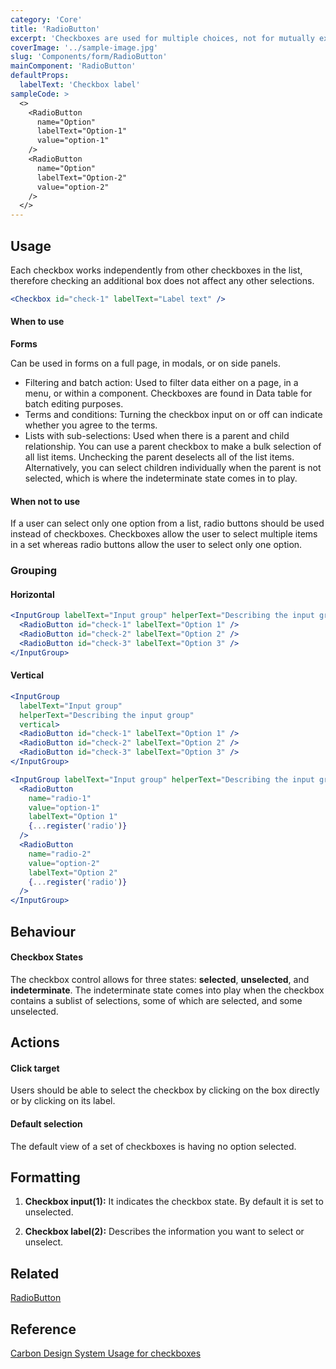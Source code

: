```yaml
---
category: 'Core'
title: 'RadioButton'
excerpt: 'Checkboxes are used for multiple choices, not for mutually exclusive choices.'
coverImage: '../sample-image.jpg'
slug: 'Components/form/RadioButton'
mainComponent: 'RadioButton'
defaultProps:
  labelText: 'Checkbox label'
sampleCode: >
  <>
    <RadioButton
      name="Option"
      labelText="Option-1"
      value="option-1"
    />
    <RadioButton
      name="Option"
      labelText="Option-2"
      value="option-2"
    />
  </>
---
```


## Usage

Each checkbox works independently from other checkboxes in the list, therefore checking an additional box does not affect any other selections.

```jsx live
<Checkbox id="check-1" labelText="Label text" />
```

#### When to use

**Forms**

Can be used in forms on a full page, in modals, or on side panels.

<DoUse>

- Filtering and batch action: Used to filter data either on a page, in a menu, or within a component. Checkboxes are found in Data table for batch editing purposes.
- Terms and conditions: Turning the checkbox input on or off can indicate whether you agree to the terms.
- Lists with sub-selections: Used when there is a parent and child relationship. You can use a parent checkbox to make a bulk selection of all list items. Unchecking the parent deselects all of the list items. Alternatively, you can select children individually when the parent is not selected, which is where the indeterminate state comes in to play.

</DoUse>

#### When not to use

If a user can select only one option from a list, radio buttons should be used instead of checkboxes. Checkboxes allow the user to select multiple items in a set whereas radio buttons allow the user to select only one option.

### Grouping

#### Horizontal

```jsx live
<InputGroup labelText="Input group" helperText="Describing the input group">
  <RadioButton id="check-1" labelText="Option 1" />
  <RadioButton id="check-2" labelText="Option 2" />
  <RadioButton id="check-3" labelText="Option 3" />
</InputGroup>
```

#### Vertical

```jsx live
<InputGroup
  labelText="Input group"
  helperText="Describing the input group"
  vertical>
  <RadioButton id="check-1" labelText="Option 1" />
  <RadioButton id="check-2" labelText="Option 2" />
  <RadioButton id="check-3" labelText="Option 3" />
</InputGroup>
```

```jsx live reactHookForm
<InputGroup labelText="Input group" helperText="Describing the input group">
  <RadioButton
    name="radio-1"
    value="option-1"
    labelText="Option 1"
    {...register('radio')}
  />
  <RadioButton
    name="radio-2"
    value="option-2"
    labelText="Option 2"
    {...register('radio')}
  />
</InputGroup>
```

## Behaviour

#### Checkbox States

The checkbox control allows for three states: **selected**, **unselected**, and **indeterminate**. The indeterminate state comes into play when the checkbox contains a sublist of selections, some of which are selected, and some unselected.

## Actions

#### Click target

Users should be able to select the checkbox by clicking on the box directly or by clicking on its label.

#### Default selection

The default view of a set of checkboxes is having no option selected.

## Formatting

1. **Checkbox input(1):** It indicates the checkbox state. By default it is set to unselected.

2. **Checkbox label(2):** Describes the information you want to select or unselect.

## Related

[RadioButton](?path=/docs/components-radiobutton--regular)

## Reference

[Carbon Design System Usage for checkboxes](https://next.carbondesignsystem.com/components/checkbox)
